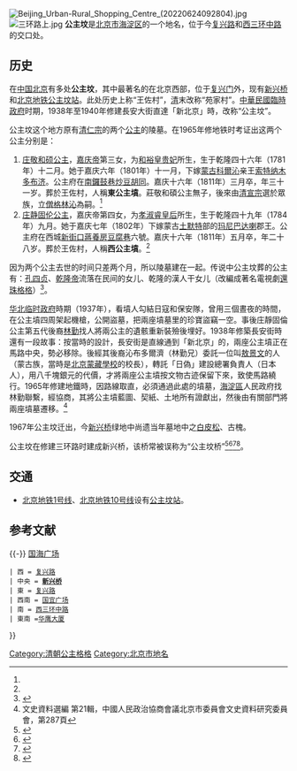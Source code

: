 {{Coord|39.9061|116.3043|type:landmark_region:CN-11_source:GoogleMaps|display=title}}
{{copyedit|time=2015-03-22T09:13:50+00:00}}
{{文物保护单位
| 省名 = 北京市
| 市/县名 = 北京市海淀区
| 图片 = Yangfangdian Gongzhufen Gate Hall (20210120121704).jpg
| 名称 = 公主坟门殿建筑
| 编号 = 4-3
| 级别 = 
| 分类 = 古建筑
| 所在 = 新兴桥西
| 时代 = 清
| 登录 =2014年8月31日
}}
[[File:Beijing_Urban-Rural_Shopping_Centre_(20220624092804).jpg|thumb]]
[[File:三环路上.jpg|thumb]]
'''公主坟'''是[[北京市|北京市]][[海淀区|海淀区]]的一个地名，位于今[[复兴路_(北京)|复兴路]]和[[西三环中路|西三环中路]]的交口处。

==历史==
在[[中国|中国]][[北京|北京]]有多处'''公主坟'''，其中最著名的在北京西部，位于[[复兴门_(北京)|复兴门]]外，现有[[新兴桥|新兴桥]]和[[北京地铁|北京地铁]][[公主坟站|公主坟站]]。此处历史上称“王佐村”，[[清|清]]末改称“苑家村”。[[中華民國臨時政府_(1937年－1940年)|中華民國臨時政府]]时期，1938年至1940年修建長安大街直達「新北京」時，改称“公主坟”。

公主坟这个地方原有[[嘉庆帝|清仁宗]]的两个[[公主|公主]]的陵墓。在1965年修地铁时考证出这两个公主分别是：
#[[庄敬和硕公主|庄敬和硕公主]]，[[嘉庆帝|嘉庆帝]]第三女，为[[和裕皇贵妃|和裕皇贵妃]]所生，生于乾隆四十六年（1781年）十二月。她于嘉庆六年（1801年）十一月，下嫁[[清代蒙古|蒙古]][[科爾沁|科爾沁]]亲王[[索特纳木多布济|索特纳木多布济]]。公主府在[[南鑼鼓巷|南鑼鼓巷]][[炒豆胡同|炒豆胡同]]。嘉庆十六年（1811年）三月卒，年三十一岁。葬於王佐村，人稱'''東公主墳'''。莊敬和碩公主無子，後來由[[清宣宗|清宣宗]]選於眾族，立[[僧格林沁|僧格林沁]]為嗣。<ref name=ws/>
#[[庄静固伦公主|庄静固伦公主]]，嘉庆帝第四女，为[[孝淑睿皇后|孝淑睿皇后]]所生，生于乾隆四十九年（1784年）九月。她于嘉庆七年（1802年）下嫁蒙古[[土默特部|土默特]]部的[[玛尼巴达喇|玛尼巴达喇]]郡王。公主府在西城[[新街口_(北京)|新街口]][[蔣養房|蔣養房]][[豆腐巷|豆腐巷]]六號。嘉庆十六年（1811年）五月卒，年二十八岁。葬於王佐村，人稱'''西公主墳'''。<ref name=ws/>

因为两个公主去世的时间只差两个月，所以陵墓建在一起。传说中公主坟葬的公主有：[[孔四贞|孔四贞]]、[[乾隆帝|乾隆帝]]流落在民间的女儿、乾隆的漢人干女儿（改編成著名電視劇[[還珠格格|還珠格格]]）<ref>{{cite web|url=http://www.94x.net/lishizhenxiang/show15431.htm|title=《揭秘“还珠格格”的故事是真的吗？》|accessdate=2010-07-09|publisher=神秘王国网|language=zh-hans|archive-date=2020-12-17|archive-url=https://web.archive.org/web/20201217082302/http://www.94x.net/lishizhenxiang/show15431.htm|dead-url=yes}}</ref>。

[[中華民國臨時政府_(1937年－1940年)|华北临时政府]]時期（1937年），看墳人勾結日寇和保安隊，曾用三個晝夜的時間，在公主墳四周架起機槍，公開盜墓，把兩座墳墓里的珍寶盜竊一空。事後庄靜固倫公主第五代後裔[[林勤|林勤]]找人將兩公主的遺骸重新裝殮後埋好。1938年修築長安街時還有一段故事：按當時的設計，長安街是直線通到「新北京」的，兩座公主墳正在馬路中央，勢必移除。後經其後裔沁布多爾濟（林勤兄）委託一位叫[[敖景文|敖景文]]的人（蒙古族，當時是[[中央民族大学附属中学|北京蒙藏學校]]的校長），轉託「日偽」建設總署負責人（日本人），用八千塊銀元的代價，才將兩座公主墳按文物古迹保留下來，致使馬路繞行。1965年修建地鐵時，因路線取直，必須通過此處的墳墓，[[海淀區|海淀區]]人民政府找林勤聯繫，經協商，其將公主墳藍圖、契紙、土地所有證獻出，然後由有關部門將兩座墳墓遷移。<ref name=ws>文史資料選編 第21輯，中國人民政治協商會議北京市委員會文史資料研究委員會，第287頁</ref>

1967年公主坟迁出，今[[新兴桥|新兴桥]]绿地中尚遗当年墓地中之[[白皮松|白皮松]]、古槐。

公主坟在修建三环路时建成新兴桥，该桥常被误称为“公主坟桥”<ref>{{cite news|url=https://news.sina.com.cn/society/1999-12-24/45265.html|title=在北京公主坟遭遇“手机虫”|work=[[北京晨报|北京晨报]]|date=1999-12-24|quote=记者在公主坟立交桥西南角看到，在电讯商店门前放着一溜水泥砖和破木板|accessdate=2022-06-24}}</ref><ref>{{cite news|url=https://auto.sina.com.cn/news/2003-11-17/50110.shtml|title=北京堵车地点：公主坟--生意越好车越堵|work=[[北京青年报|北京青年报]]|date=2003-11-17|quote=公主坟桥是一座大型立交桥，也是一个交通流量很大的节点|accessdate=2022-06-22}}</ref><ref>{{cite news|url=https://www.bjnews.com.cn/news/2011/06/24/132699.html|title=两人推车 掉下排水井被冲走|work=[[新京报|新京报]]|date=2011-06-24|quote=20时20分，公主坟桥至莲花桥南向道路，车辆排着长队|accessdate=2022-06-22}}</ref><ref>{{cite news|url=https://finance.sina.com.cn/roll/2019-05-07/doc-ihvhiews0340145.shtml|title=再造公主坟：该如何解决“瘦长的尴尬”|work=[[北京商报|北京商报]]|date=2019-05-07|quote=在公主坟桥以西路北的狭长而缺乏纵深的将近2公里的距离内，依序分布着城乡购物中心、城乡华懋、翠微大厦、凯德晶品等大型商业项目|accessdate=2022-06-24}}</ref>。

==交通==
*[[北京地铁1号线|北京地铁1号线]]、[[北京地铁10号线|北京地铁10号线]]设有[[公主坟站|公主坟站]]。

== 参考文献 ==
<div class="references-small">
<references />
</div>

{{-}}
{{Geographic Location
 | 西北 = [[城乡贸易中心|城乡贸易中心]]
 | 北 = [[西三环中路|西三环中路]]
 | 東北 = [[海育大厦|海育大厦]]{{.w}}[[国海广场|国海广场]]
 | 西 = [[复兴路_(北京)|复兴路]]
 | 中央 = '''[[新兴桥|新兴桥]]'''
 | 東 = [[复兴路_(北京)|复兴路]]
 | 西南 = [[国宜广场|国宜广场]]
 | 南 = [[西三环中路|西三环中路]]
 | 東南 =[[华鹰大厦|华鹰大厦]]
}}

{{长安街}}
[[Category:清朝公主格格|Category:清朝公主格格]]
[[Category:北京市地名|Category:北京市地名]]